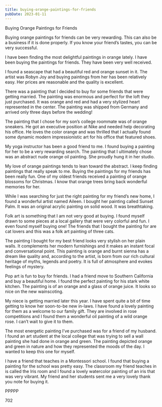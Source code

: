 ```yaml
---
title: buying-orange-paintings-for-friends
pubDate: 2023-01-11
---
```


Buying Orange Paintings for Friends

Buying orange paintings for friends can be very rewarding.  This can also be a business if it is done properly.  If you know your friend’s tastes, you can be very successful.

I have been finding the most delightful paintings in orange lately.  I have been buying the paintings for friends.  They have been very well received.

I found a seascape that had a beautiful red and orange sunset in it.  The artist was Robyn Joy and buying paintings from her has been relatively easy.  Her prices are reasonable and the quality is excellent.

There was a painting that I decided to buy for some friends that were getting married.  The painting was enormous and perfect for the loft they just purchased.  It was orange and red and had a very stylized heart represented in the center.  The painting was shipped from Germany and arrived only three days before the wedding!

The painting that I chose for my son’s college roommate was of orange sneakers.  He got an executive position at Nike and needed help decorating his office.  He loves the color orange and was thrilled that I actually found some dynamic modern impressionistic art for his office that featured shoes.

My yoga instructor has been a good friend to me.  I found buying a painting for her to be a very rewarding search.  The painting that I ultimately chose was an abstract nude orange oil painting.  She proudly hung it in her studio.

My love of orange paintings tends to lean toward the abstract.  I keep finding paintings that really speak to me.  Buying the paintings for my friends has been really fun.  One of my oldest friends received a painting of orange blossoms for Christmas.  I know that orange trees bring back wonderful memories for her.

While I was searching for just the right painting for my friend’s new home, I found a wonderful artist named Aileen.  I bought her painting called Sunset Palm.  It was an original acrylic painting on solid wood.  It was breathtaking.

Folk art is something that I am not very good at buying.  I found myself drawn to some pieces at a local gallery that were very colorful and fun.  I even found myself buying one!  The friends that I bought the painting for are cat lovers and this was a folk art painting of three cats.

The painting I bought for my best friend looks very stylish on her plain walls.  It complements her modern furnishings and it makes an instant focal and conversational point.  This painting is orange and burnt sienna has a dream like quality and, according to the artist, is born from our rich cultural heritage of myths, legends and poetry. It is full of atmosphere and evokes feelings of mystery.

Pop art is fun to buy for friends.  I had a friend move to Southern California and buy a beautiful home.  I found the perfect painting for his stark white kitchen.  The painting is of an orange and a glass of orange juice.  It looks so nice on the new wainscoting.

My niece is getting married later this year.  I have spent quite a bit of time getting to know her soon-to-be new in-laws.  I have found a lovely painting for them as a welcome to our family gift.  They are involved in rose competitions and I found them a wonderful oil painting of a wild orange rose.  I can’t wait to give it to them.

The most energetic painting I’ve purchased was for a friend of my husband.  I found an art student at the local college that was trying to sell a wall painting she had done in orange and green.  The painting depicted orange and green in nature and how they represented the moods of the day.  I wanted to keep this one for myself.

I have a friend that teaches in a Montessori school.  I found that buying a painting for the school was pretty easy.  The classroom my friend teaches in is called the Iris room and I found a lovely watercolor painting of an iris that was very vibrant.  My friend and her students sent me a very lovely thank you note for buying it.

PPPPP

702